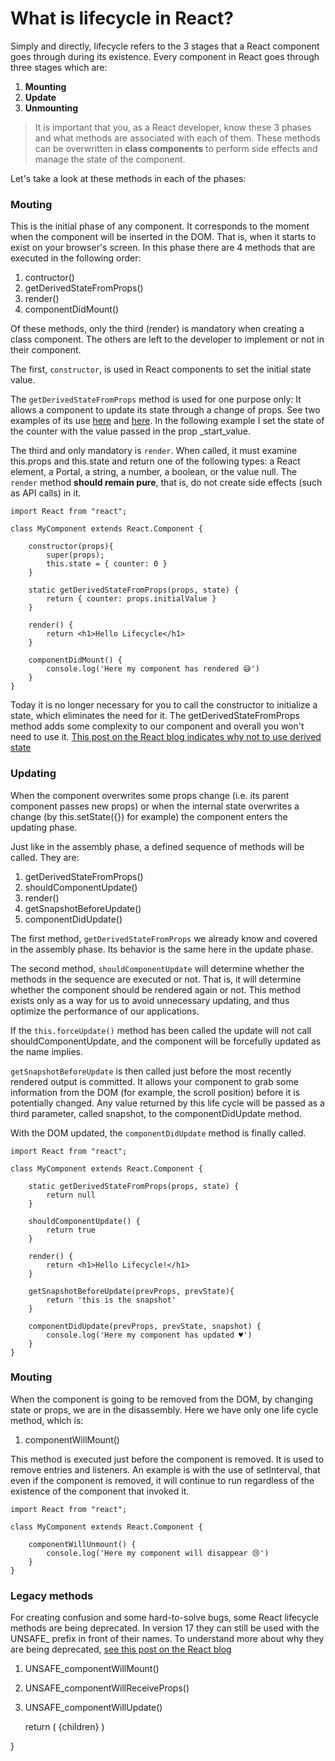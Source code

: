 
# What is lifecycle in React?

Simply and directly, lifecycle refers to the 3 stages that a React component goes through during its existence.
Every component in React goes through three stages which are:

1. **Mounting**
2. **Update**
3. **Unmounting**

> It is important that you, as a React developer, know these 3 phases and what methods are associated with each of them. These methods can be overwritten in **class components** to perform side effects and manage the state of the component.

Let's take a look at these methods in each of the phases:

### Mouting

This is the initial phase of any component. It corresponds to the moment when the component will be inserted in the DOM. That is, when it starts to exist on your browser's screen.
In this phase there are 4 methods that are executed in the following order:

1. contructor()
2. getDerivedStateFromProps()
3. render()
4. componentDidMount()

Of these methods, only the third (render) is mandatory when creating a class component. The others are left to the developer to implement or not in their component.

The first, `constructor`, is used in React components to set the initial state value.

The `getDerivedStateFromProps` method is used for one purpose only: It allows a component to update its state through a change of props. See two examples of its use [here](https://reactjs.org/blog/2018/03/27/update-on-async-rendering.html#updating-state-based-on-props) and [here](https://reactjs.org/blog/2018/03/27/update-on-async-rendering.html#fetching-external-data-when-props-change). In the following example I set the state of the counter with the value passed in the prop \_start_value.

The third and only mandatory is `render`. When called, it must examine this.props and this.state and return one of the following types: a React element, a Portal, a string, a number, a boolean, or the value null. The `render` method **should remain pure**, that is, do not create side effects (such as API calls) in it.

```js:
import React from "react";

class MyComponent extends React.Component {

    constructor(props){
        super(props);
        this.state = { counter: 0 }
    }

    static getDerivedStateFromProps(props, state) {
        return { counter: props.initialValue }
    }

    render() {
        return <h1>Hello Lifecycle</h1>
    }

    componentDidMount() {
        console.log('Here my component has rendered 😅')
    }
}
```

Today it is no longer necessary for you to call the constructor to initialize a state, which eliminates the need for it. The getDerivedStateFromProps method adds some complexity to our component and overall you won't need to use it. [This post on the React blog indicates why not to use derived state](https://reactjs.org/blog/2018/06/07/you-probably-dont-need-derived-state.html)

### Updating

When the component overwrites some props change (i.e. its parent component passes new props) or when the internal state overwrites a change (by this.setState({}) for example) the component enters the updating phase.

Just like in the assembly phase, a defined sequence of methods will be called. They are:

1. getDerivedStateFromProps()
2. shouldComponentUpdate()
3. render()
4. getSnapshotBeforeUpdate()
5. componentDidUpdate()

The first method, `getDerivedStateFromProps` we already know and covered in the assembly phase. Its behavior is the same here in the update phase.

The second method, `shouldComponentUpdate` will determine whether the methods in the sequence are executed or not. That is, it will determine whether the component should be rendered again or not. This method exists only as a way for us to avoid unnecessary updating, and thus optimize the performance of our applications.

If the `this.forceUpdate()` method has been called the update will not call shouldComponentUpdate, and the component will be forcefully updated as the name implies.

`getSnapshotBeforeUpdate` is then called just before the most recently rendered output is committed. It allows your component to grab some information from the DOM (for example, the scroll position) before it is potentially changed. Any value returned by this life cycle will be passed as a third parameter, called snapshot, to the componentDidUpdate method.

With the DOM updated, the `componentDidUpdate` method is finally called.

```jsx:
import React from "react";

class MyComponent extends React.Component {

    static getDerivedStateFromProps(props, state) {
        return null
    }

    shouldComponentUpdate() {
        return true
    }

    render() {
        return <h1>Hello Lifecycle!</h1>
    }

    getSnapshotBeforeUpdate(prevProps, prevState){
        return 'this is the snapshot'
    }

    componentDidUpdate(prevProps, prevState, snapshot) {
        console.log('Here my component has updated ♥')
    }
}
```

### Mouting

When the component is going to be removed from the DOM, by changing state or props, we are in the disassembly.
Here we have only one life cycle method, which is:

1. componentWillMount()

This method is executed just before the component is removed. It is used to remove entries and listeners. An example is with the use of setInterval, that even if the component is removed, it will continue to run regardless of the existence of the component that invoked it.

```jsx:
import React from "react";

class MyComponent extends React.Component {

    componentWillUnmount() {
        console.log('Here my component will disappear 😢')
    }
}
```

### Legacy methods

For creating confusion and some hard-to-solve bugs, some React lifecycle methods are being deprecated. In version 17 they can still be used with the UNSAFE\_ prefix in front of their names. To understand more about why they are being deprecated, [see this post on the React blog](https://reactjs.org/blog/2018/03/27/update-on-async-rendering.html)

1. UNSAFE_componentWillMount()
2. UNSAFE_componentWillReceiveProps()
3. UNSAFE_componentWillUpdate()

     return (
             <BlogLayout>
                 {children}
             </BlogLayout>
         )


}

